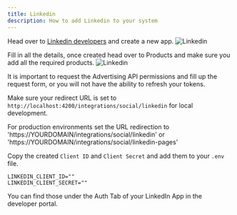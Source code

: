 ```yaml
---
title: Linkedin
description: How to add Linkedin to your system
---
```


Head over to [Linkedin developers](https://www.linkedin.com/developers/apps) and create a new app.
![Linkedin](/images/providers/linkedin/linkedin-001.png)

Fill in all the details, once created head over to Products and make sure you add all the required products.
![Linkedin](/images/providers/linkedin/linkedin-002.png)

It is important to request the Advertising API permissions and fill up the request form, or you will not have the ability to refresh your tokens.

Make sure your redirect URL is set to `http://localhost:4200/integrations/social/linkedin` for local development.

For production environments set the URL redirection to 'https://YOURDOMAIN/integrations/social/linkedin' or 'https://YOURDOMAIN/integrations/social/linkedin-pages'

Copy the created `Client ID` and `Client Secret` and add them to your `.env` file.

```env
LINKEDIN_CLIENT_ID=""
LINKEDIN_CLIENT_SECRET=""
```
You can find those under the Auth Tab of your LinkedIn App in the developer portal.
